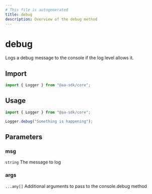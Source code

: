 ```yaml
---
# This file is autogenerated
title: debug
description: Overview of the debug method
---
```


# debug

Logs a debug message to the console if the log level allows it.

## Import

```ts
import { Logger } from "@aa-sdk/core";
```

## Usage

```ts
import { Logger } from "@aa-sdk/core";

Logger.debug("Something is happening");
```

## Parameters

### msg

`string`
The message to log

### args

`...any[]`
Additional arguments to pass to the console.debug method
